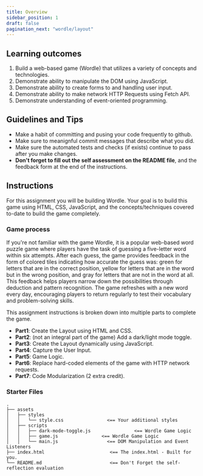 ```yaml
---
title: Overview
sidebar_position: 1
draft: false
pagination_next: "wordle/layout"
---
```


## Learning outcomes
1. Build a web-based game (Wordle) that utilizes a variety of concepts and technologies.
2. Demonstrate ability to manipulate the DOM using JavaScript.
3. Demonstrate ability to create forms to and handling user input.
4. Demonstrate ability to make network HTTP Requests using Fetch API.
5. Demonstrate understanding of event-oriented programming.

## Guidelines and Tips
* Make a habit of committing and pusing your code frequently to github.
* Make sure to meanignful commit messages that describe what you did.
* Make sure the automated tests and checks (if exists) continue to pass after you make changes.
* **Don't forget to fill out the self assessment on the README file**, and the feedback form at the end of the instructions.

## Instructions
For this assignment you will be building Wordle. Your goal is to build this game using HTML, CSS, JavaScript, and the concepts/techniques covered to-date to build the game completely.

### Game process
If you're not familiar with the game Wordle, it is a popular web-based word puzzle game where players have the task of guessing a five-letter word within six attempts. After each guess, the game provides feedback in the form of colored tiles indicating how accurate the guess was: green for letters that are in the correct position, yellow for letters that are in the word but in the wrong position, and gray for letters that are not in the word at all. This feedback helps players narrow down the possibilities through deduction and pattern recognition. The game refreshes with a new word every day, encouraging players to return regularly to test their vocabulary and problem-solving skills.

This assignment instructions is broken down into multiple parts to complete the game.
- **Part1**: Create the Layout using HTML and CSS.
- **Part2**: (not an integral part of the game) Add a dark/light mode toggle.
- **Part3**: Create the Layout dynamically using JavaScript.
- **Part4**: Capture the User Input.
- **Part5**: Game Logic.
- **Part6**: Replace hard-coded elements of the game with HTTP network requests.
- **Part7**: Code Modularization (2 extra credit).

### Starter Files
```
.
├── assets
│   ├── styles
│   │   └── style.css                <== Your additional styles
│   ├── scripts
│   │   ├── dark-mode-toggle.js                <== Wordle Game Logic
│   │   ├── game.js                <== Wordle Game Logic
│   │   └── main.js                  <== DOM Manipulation and Event Listeners
├── index.html                        <== The index.html - Built for you.
└── README.md                         <== Don't Forget the self-reflection evaluation
```
